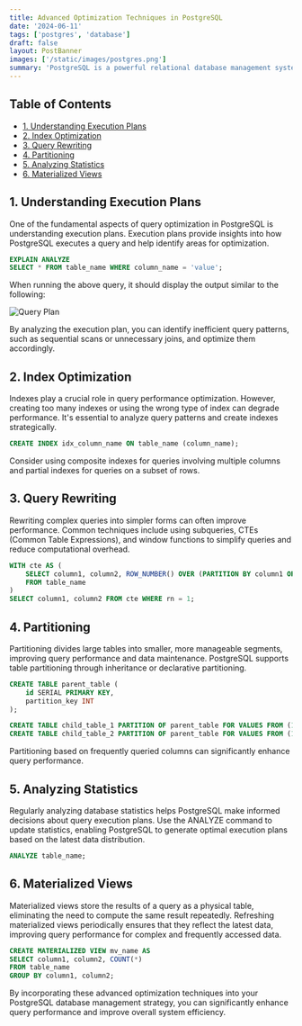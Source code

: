 ```yaml
---
title: Advanced Optimization Techniques in PostgreSQL
date: '2024-06-11'
tags: ['postgres', 'database']
draft: false
layout: PostBanner
images: ['/static/images/postgres.png']
summary: 'PostgreSQL is a powerful relational database management system that offers numerous optimization techniques'
---
```


## Table of Contents

- [1. Understanding Execution Plans](#1-understanding-execution-plans)
- [2. Index Optimization](#2-index-optimization)
- [3. Query Rewriting](#3-query-rewriting)
- [4. Partitioning](#4-partitioning)
- [5. Analyzing Statistics](#5-analyzing-statistics)
- [6. Materialized Views](#6-materialized-views)

## 1. Understanding Execution Plans

One of the fundamental aspects of query optimization in PostgreSQL is understanding execution plans. Execution plans provide insights into how PostgreSQL executes a query and help identify areas for optimization.

```sql
EXPLAIN ANALYZE
SELECT * FROM table_name WHERE column_name = 'value';

```

When running the above query, it should display the output similar to the following:

![Query Plan](/static/images/query-plan.webp)

By analyzing the execution plan, you can identify inefficient query patterns, such as sequential scans or unnecessary joins, and optimize them accordingly.

## 2. Index Optimization

Indexes play a crucial role in query performance optimization. However, creating too many indexes or using the wrong type of index can degrade performance. It's essential to analyze query patterns and create indexes strategically.

```sql
CREATE INDEX idx_column_name ON table_name (column_name);

```

Consider using composite indexes for queries involving multiple columns and partial indexes for queries on a subset of rows.

## 3. Query Rewriting

Rewriting complex queries into simpler forms can often improve performance. Common techniques include using subqueries, CTEs (Common Table Expressions), and window functions to simplify queries and reduce computational overhead.

```sql
WITH cte AS (
    SELECT column1, column2, ROW_NUMBER() OVER (PARTITION BY column1 ORDER BY column2) AS rn
    FROM table_name
)
SELECT column1, column2 FROM cte WHERE rn = 1;

```

## 4. Partitioning

Partitioning divides large tables into smaller, more manageable segments, improving query performance and data maintenance. PostgreSQL supports table partitioning through inheritance or declarative partitioning.

```sql
CREATE TABLE parent_table (
    id SERIAL PRIMARY KEY,
    partition_key INT
);

CREATE TABLE child_table_1 PARTITION OF parent_table FOR VALUES FROM (1) TO (100);
CREATE TABLE child_table_2 PARTITION OF parent_table FOR VALUES FROM (101) TO (200);

```

Partitioning based on frequently queried columns can significantly enhance query performance.

## 5. Analyzing Statistics

Regularly analyzing database statistics helps PostgreSQL make informed decisions about query execution plans. Use the ANALYZE command to update statistics, enabling PostgreSQL to generate optimal execution plans based on the latest data distribution.

```sql
ANALYZE table_name;

```

## 6. Materialized Views

Materialized views store the results of a query as a physical table, eliminating the need to compute the same result repeatedly. Refreshing materialized views periodically ensures that they reflect the latest data, improving query performance for complex and frequently accessed data.

```sql
CREATE MATERIALIZED VIEW mv_name AS
SELECT column1, column2, COUNT(*)
FROM table_name
GROUP BY column1, column2;

```

By incorporating these advanced optimization techniques into your PostgreSQL database management strategy, you can significantly enhance query performance and improve overall system efficiency.

